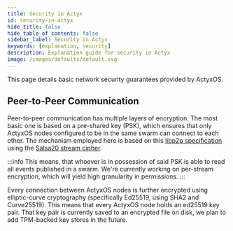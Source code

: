 ```yaml
---
title: Security in Actyx
id: security-in-actyx
hide_title: false
hide_table_of_contents: false
sidebar_label: Security in Actyx
keywords: [explanation, security]
description: Explanation guide for security in Actyx
image: /images/defaults/default.svg
---
```


This page details basic network security guarantees provided by ActyxOS.

## Peer-to-Peer Communication

Peer-to-peer communication has multiple layers of encryption. The most basic one is based on a pre-shared key (PSK), which ensures that only ActyxOS nodes configured to be in the same swarm can connect to each other. The mechanism employed here is based on this [libp2p specification](https://github.com/libp2p/specs/blob/master/pnet/Private-Networks-PSK-V1.md) using the [Salsa20 stream cipher](https://en.wikipedia.org/wiki/Salsa20).

:::info
This means, that whoever is in possession of said PSK is able to read all events published in a swarm. We're currently working on per-stream encryption, which will yield high granularity in permissions.
:::

Every connection between ActyxOS nodes is further encrypted using elliptic-curve cryptography (specifically Ed25519, using SHA2 and Curve25519). This means that every ActyxOS node holds an ed25519 key pair. That key pair is currently saved to an encrypted file on disk, we plan to add TPM-backed key stores in the future.
